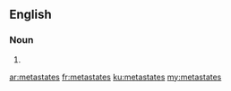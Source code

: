 ==English==

===Noun===
{{head|en|noun plural form}}

# {{plural of|metastate|lang=en}}

[[ar:metastates]]
[[fr:metastates]]
[[ku:metastates]]
[[my:metastates]]